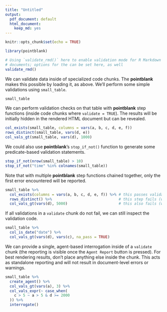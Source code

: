 ```yaml
---
title: "Untitled"
output:
  pdf_document: default
  html_document:
    keep_md: yes
---
```


```r
knitr::opts_chunk$set(echo = TRUE)

library(pointblank)

# Using `validate_rmd()` here to enable validation mode for R Markdown
# documents; options for the can be set here, as well
validate_rmd()
```

We can validate data inside of specialized code chunks. The **pointblank** makes this possible by loading it, as above. We'll perform some simple validations using `small_table`.

```r
small_table
```

We can perform validation checks on that table with **pointblank** step functions (inside code chunks where `validate = TRUE`). The results will be initially hidden in the rendered HTML document but can be revealed.

```r
col_exists(small_table, columns = vars(a, b, c, d, e, f))
rows_distinct(small_table, vars(d, e))
col_vals_gt(small_table, vars(d), 1000)
```

We could also use **pointblank**'s `stop_if_not()` function to generate some predicate-based validation statements.

```r
stop_if_not(nrow(small_table) > 10)
stop_if_not("time" %in% colnames(small_table))
```

Note that with multiple **pointblank** step functions chained together, only the first error encountered will be reported.

```r
small_table %>% 
  col_exists(columns = vars(a, b, c, d, e, f)) %>% # this passes validation
  rows_distinct() %>%                              # this step fails (we see an error message)
  col_vals_gt(vars(d), 5000)                       # this also fails (we do not see its error)
```

If all validations in a `validate` chunk do not fail, we can still inspect the validation code.

```r
small_table %>% 
  col_is_date("date") %>%
  col_vals_gt(vars(d), vars(c), na_pass = TRUE)
```

We can provide a single, agent-based interrogation inside of a `validate` chunk (the reporting is visible once the `Agent Report` button is pressed). For best rendering results, don't place anything else inside the chunk. This acts as standalone reporting and will not result in document-level errors or warnings.

```r
small_table %>%
  create_agent() %>%
  col_vals_gt(vars(a), 3) %>%
  col_vals_expr(~ case_when(
    c > 5 ~ a > 5 & d >= 2000
  )) %>%
  interrogate()
```
